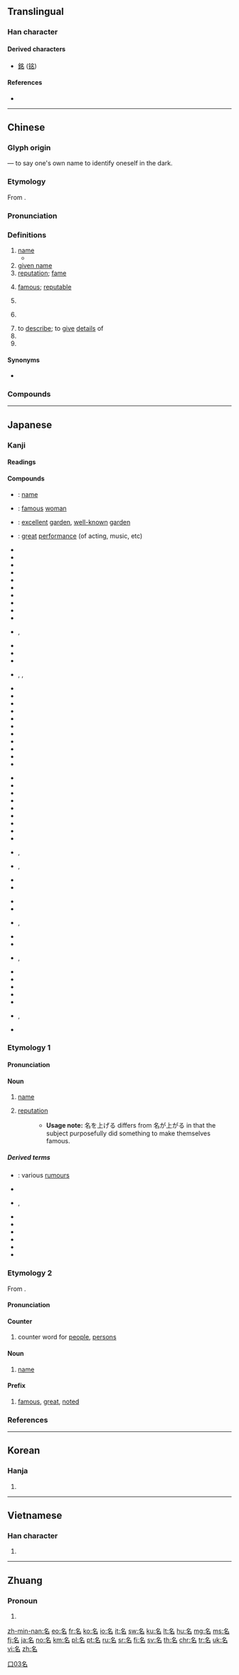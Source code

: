 ==Translingual==
{{stroke order|type=animate}}

===Han character===
{{Han char|rn=30|rad=口|as=03|sn=6|four=27600|canj=NIR|ids=⿱夕口}}

====Derived characters====
* [[銘]] ([[铭]])

====References====
* {{Han ref|kx=0175.090|dkj=03297|dj=0391.020|hdz=10582.060|uh=540D|ud=21517|bh=A657|bd=42583}}

----

==Chinese==
{{zh-forms}}

===Glyph origin===
{{Han etyl}}
{{Han compound|夕|t1=crescent|口|t2=mouth|ls=ic}} — to say one's own name to identify oneself in the dark.

===Etymology===
From {{inh|zh|sit-pro|*r-miŋ||name}}.

===Pronunciation===
{{zh-pron
|m=míng,er=y
|ma=y
|c=ming4,meng4,meng4-2
|c_note=ming4 - literary; meng4(-2) - vernacular
|h=pfs=miàng
|md=miàng
|mn=miâ/bêng
|mn_note=miâ - vernacular; bêng - literary
|mn-t=mia5/mian5/mêng5
|mn-t_note=mêng5 - literary
|w=3min
|mc=y
|oc=y
|cat=n,a,v,cls
}}

===Definitions===
{{zh-hanzi}}

# [[name]]
#* {{zh-x|凡 接待 他 的，就是 信 他 名 的 人，他 就 賜 他們 權柄，作 ^神 的 儿女。|But as many as received him, to them gave he power to become the sons of God, even to them that believe on his '''name'''.|ref=[http://wordproject.org/multi/bi_en_cn_py.htm John 1.12]}}
# [[given name]]
# [[reputation]]; [[fame]]
#: {{zh-x|有名|famous}}
# [[famous]]; [[reputable]]
#: {{zh-x|名牌|having a good brand name; a brand name product}}
# {{lb|zh|grammar}} {{zh-short|名詞|[[noun]]}}
# {{lb|zh|grammar}} {{zh-short|專有名詞|[[proper noun]]}}
# to [[describe]]; to [[give]] [[detail]]s of
# {{zh-classifier|[[place]] in a [[competition]] or [[position]] in a [[name]] [[list]]}}
# {{zh-classifier|[[people]] with a certain status or identity}}

====Synonyms====
* {{sense|name}} {{zh-l|名字}}

===Compounds===
{{zh-der|一名|不具名|不名譽|不知名|主名|乳名|二名法|人名|代名詞|令名|併名|俗名|修名|借名|假名|公名|具名|冒名|出名|刑名|列名|別名|功名|功名心|動名詞|化名|匿名|匿名信|原名|又名|取名|叨名|叫名|叫名頭|叱名|吊名|同名|名下|名世|名主|名人|名件|名伶|名位|名作|名儒|名優|名兒|名冊|名分|名利|名利場|名利奴|名利客|名刺|名勝|名勢|名原|名古屋|名句|名單|名嘴|名器|名園|名城|名堂|名場|名壇|名士|名士派|名妓|名姝|名媛|名子|名字|名學|名宦|名家|名宿|名實|名將|名山|名工|名帖|名師|名廚|名手|名捕|名教|名數|名族|名曲|名望|名榜|名次|名正具|名正肅|名氏|名氣|名法|名流|名爵|名片|名牌|名物|名特|名犬|名狀|名王|名理|名產|名目|名相|名種|名稱|名第|名筆|名節|名簿|名籍|名紙|名素|名網|名義|名聞|名聲|名腳|名臣|名色|名花|名菜|名著|名號|名號侯|名角|名言|名詞|名論|名諱|名譽|名譽職|名貫|名貴|名賢|名蹟|名輩|名辯|名都|名酒|名醫|名銜|名錄|名門|名閥|名閨|名降|名項|名頭|名額|名顯|名駒|名體|命名|品名|唯名論|唱名|問名|啖名|單名|嘉名|坐名|垂名|埋名|堂名|報名|報名費|外名|大名|奪名|奶名|好名|姓名|姓名權|姚名達|姱名|威名|學名|官名|定名|宿名|寄名|實名|專名|專名號|小名|平假名|店名|得名|惡名|慕名|應名|應名兒|成名|成名術|戴名世|戶名|才名|托名|投名狀|挂名|指名|排名|掛名|提名|揚名|改名|文名|新名詞|方名|易名|更名|書名號|有名|有名氣|本名|榮名|標名|檔名|正名|殉名|汙名|沽名|法名|洋名字|浮名|混名|清名|渾名|無名|無名帖|無名指|無名氏|無名火|無記名|片假名|片名|留名|異名|盛名|知名|知名度|私名號|科名|種名|空名|立功名|立名|第一名|筆名|策名|簽名|糊名|綽名|罪名|署名|罵名|美名|聞名|聯名|聲名|職名|能名|脩名|臭名|花名|花名冊|芳名|英名|莫名|著名|葉名琛|藝名|虛名|街名|複名數|訓名|託名|記名|註名|話名|諢名|諱名|譯名|買名|貿名|賜名|賣名|賤名|近名|逃名|通名|連名|醜名|釋名|重名|釣名|銜名|除名|隆名|革名|音名|頂名|題名|題名錄|類名|馳名|高名|鬼名|鬼名堂|鴻名|黑名單|點名|點名冊|齊名}}

{{zh-cat|Elementary}}

----

==Japanese==

===Kanji===
{{ja-kanji|grade=1|rs=口03}}

====Readings====
{{ja-readings
|goon=[[みょう]] (myō) < [[みやう]] (myau)
|kanon=[[めい]] (mei)
|kun=[[な]] (na), [[なのる]] (nanoru), [[なづける]] (nazukeru)
|nanori=[[あきら]] (akira), [[かた]] (kata), [[なづく]] (nazuku), [[もり]] (mori)}}

====Compounds====
{{top4}}
* {{ja-r|名前|なまえ}}: [[name]]
* {{ja-r|名媛|めいえん}}: [[famous]] [[woman]]
* {{ja-r|名園|めいえん}}: [[excellent]] [[garden]], [[well-known]] [[garden]]
* {{ja-r|名演|めいえん}}: [[great]] [[performance]] (of acting, music, etc)
* {{ja-r|名家|めいか}}
* {{ja-r|名器|めいき}}
* {{ja-r|名義|めいぎ}}
* {{ja-r|名刺|めいし}}
* {{ja-r|名字|みょうじ}}
* {{ja-r|名手|めいしゅ}}
* {{ja-r|名勝|めいしょう}}
* {{ja-r|名称|めいしょう}}
* {{ja-r|名人|めいじん}}
* {{ja-r|名声|めいせい}}
* {{ja-r|名目|みょうもく}}, {{ja-r|名目|めいもく}}
{{mid4}}
* {{ja-r|名門|めいもん}}
* {{ja-r|名誉|めいよ}}
* {{ja-r|名古屋|なごや}}
* {{ja-r|名立|^なたち}}, {{ja-r|名立|^なだち}}, {{ja-r|名立|^めいたつ}}
* {{ja-r|名宛|なあて}}
* {{ja-r|名案|めいあん}}
* {{ja-r|名花|めいか}}
* {{ja-r|名画|めいが}}
* {{ja-r|名鑑|めいかん}}
* {{ja-r|名妓|めいぎ}}
* {{ja-r|名君|めいくん}}
* {{ja-r|名言|めいげん}}
* {{ja-r|名工|めいこう}}
* {{ja-r|名号|みょうごう}}
* {{ja-r|名作|めいさく}}
{{mid4}}
* {{ja-r|名札|なふだ}}
* {{ja-r|名残|なごり}}
* {{ja-r|名詞|めいし}}
* {{ja-r|名辞|めいじ}}
* {{ja-r|名実|めいじつ}}
* {{ja-r|名主|なぬし}}
* {{ja-r|名匠|めいしょう}}
* {{ja-r|名状|めいじょう}}
* {{ja-r|名数|めいすう}}
* {{ja-r|名跡|みょうせき}}, {{ja-r|名跡|めいせき}}
* {{ja-r|名代|なだい}}, {{ja-r|名代|みょうだい}}
* {{ja-r|名答|めいとう}}
* {{ja-r|名品|めいひん}}
{{mid4}}
* {{ja-r|名物|めいぶつ}}
* {{ja-r|名分|めいぶん}}
* {{ja-r|名聞|みょうもん}}, {{ja-r|名聞|めいぶん}}
* {{ja-r|名簿|めいぼ}}
* {{ja-r|名望|めいぼう}}
* {{ja-r|名利|みょうり}}, {{ja-r|名利|めいり}}
* {{ja-r|名流|めいりゅう}}
* {{ja-r|名論|めいろん}}
* {{ja-r|名刹|めいさつ}}
* {{ja-r|姓名|せいめい}}
* {{ja-r|氏名|しめい}}
* {{ja-r|悪名|あくみょう}}, {{ja-r|悪名|あくめい}}
* {{ja-r|裏名|うらな}}
{{bottom}}

{{ja-kref
|ku=4430
|shift=96BC
|jis=4C3E
|euc=CCBE
|skip=2-3-3
|freq=177
|nelson=1170
|newnelson=716
|halpern=2169
|kld=1371
|heisig=44
|tuttle=3d3.12
}}

===Etymology 1===
{{ja-kanjitab|な|yomi=k}}

====Pronunciation====
{{ja-pron|yomi=k|な|acc=0|acc_ref=DJR,NHK}}

====Noun====
{{ja-noun|な}}

# [[name]]
#: {{ja-usex|'''名'''を連ねる|'''な''' を つらねる|put one's '''name''' on (a list)}}
#: {{ja-usex|'''名'''ばかりの|'''な''' ばかり の|in '''name''' only}}
# [[reputation]]
#: {{ja-usex|'''名'''が響いている|'''な''' が ひび.いて いる|be '''famous'''}}
#: {{ja-usex|'''名'''が上がる|'''な''' が あがる|become '''famous'''}}
#: {{ja-usex|'''名'''を上げる/現す/成す/売る|'''な''' を あげる/あらわす/なす/うる|become '''famous''', make one's '''name'''}}
#:* '''Usage note:''' 名を上げる differs from 名が上がる in that the subject purposefully did something to make themselves famous.

=====Derived terms=====
* {{ja-r|千名|ちな}}: various [[rumour]]s
* {{ja-r|名付ける|なづける}}
* {{ja-r|名乗る|なのる}}, {{ja-r|名告る|なのる}}
* {{ja-r|名も無い|な も ない}}
* {{ja-r|名無し|ななし}}
* {{ja-r|名高い|なだかい}}
* {{ja-r|名指し|なざし}}
* {{ja-r|名取|なとり}}
* {{ja-r|名折れ|なおれ}}

===Etymology 2===
{{ja-kanjitab|めい|yomi=o}}
From {{etyl|ltc|ja|sort=めい}} {{m|zh|名|tr=mjieng||name}}.

====Pronunciation====
{{ja-pron|yomi=kanon|めい|acc=1|acc_ref=DJR}}

====Counter====
{{ja-pos|めい|counter}}

# counter word for [[people]], [[persons]]

====Noun====
{{ja-noun|めい}}

# [[name]]

====Prefix====
{{ja-pos|めい|prefix}}

# [[famous]], [[great]], [[noted]]

===References===
<references/>

----

==Korean==

===Hanja===
{{ko-hanja|hangeul=[[명]]|eumhun=이름|mr=myŏng|y=myeng}}

# {{defn|lang=ko|sort=口03}}

[[Category:Grade 1 kanji|口03名]]

----

==Vietnamese==

===Han character===
{{vi-hantu|[[danh]], [[ranh]], [[thành]]|rs=口03}}

# {{defn|lang=vi|sort=口03}}

----

==Zhuang==

===Pronoun===
{{za-head|pronoun}}

# {{za-sawndip form of||mwngz}}

[[zh-min-nan:名]]
[[eo:名]]
[[fr:名]]
[[ko:名]]
[[io:名]]
[[it:名]]
[[sw:名]]
[[ku:名]]
[[lt:名]]
[[hu:名]]
[[mg:名]]
[[ms:名]]
[[fj:名]]
[[ja:名]]
[[no:名]]
[[km:名]]
[[pl:名]]
[[pt:名]]
[[ru:名]]
[[sr:名]]
[[fi:名]]
[[sv:名]]
[[th:名]]
[[chr:名]]
[[tr:名]]
[[uk:名]]
[[vi:名]]
[[zh:名]]